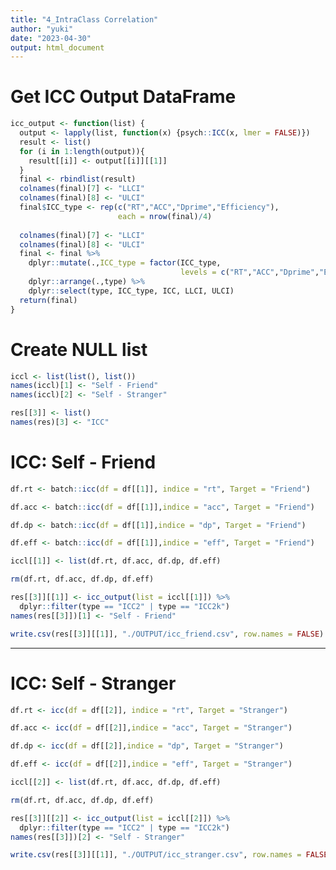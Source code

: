 ```yaml
---
title: "4_IntraClass Correlation"
author: "yuki"
date: "2023-04-30"
output: html_document
---
```

# Get ICC Output DataFrame
```r
icc_output <- function(list) {
  output <- lapply(list, function(x) {psych::ICC(x, lmer = FALSE)})
  result <- list()
  for (i in 1:length(output)){
    result[[i]] <- output[[i]][[1]]
  }
  final <- rbindlist(result) 
  colnames(final)[7] <- "LLCI"
  colnames(final)[8] <- "ULCI"
  final$ICC_type <- rep(c("RT","ACC","Dprime","Efficiency"), 
                        each = nrow(final)/4)
  
  colnames(final)[7] <- "LLCI"
  colnames(final)[8] <- "ULCI"
  final <- final %>%
    dplyr::mutate(.,ICC_type = factor(ICC_type, 
                                      levels = c("RT","ACC","Dprime","Efficiency")) ) %>%
    dplyr::arrange(.,type) %>%
    dplyr::select(type, ICC_type, ICC, LLCI, ULCI) 
  return(final)
}
```

# Create NULL list
```r
iccl <- list(list(), list())
names(iccl)[1] <- "Self - Friend"
names(iccl)[2] <- "Self - Stranger"

res[[3]] <- list()
names(res)[3] <- "ICC"
```

# ICC: Self - Friend
```r
df.rt <- batch::icc(df = df[[1]], indice = "rt", Target = "Friend")

df.acc <- batch::icc(df = df[[1]],indice = "acc", Target = "Friend")

df.dp <- batch::icc(df = df[[1]],indice = "dp", Target = "Friend")

df.eff <- batch::icc(df = df[[1]],indice = "eff", Target = "Friend")
```

```r
iccl[[1]] <- list(df.rt, df.acc, df.dp, df.eff) 

rm(df.rt, df.acc, df.dp, df.eff)
```

```r
res[[3]][[1]] <- icc_output(list = iccl[[1]]) %>%
  dplyr::filter(type == "ICC2" | type == "ICC2k")
names(res[[3]])[1] <- "Self - Friend"
```

```r
write.csv(res[[3]][[1]], "./OUTPUT/icc_friend.csv", row.names = FALSE)
```
--------------------------------------------------------------------------------

# ICC: Self - Stranger
```r
df.rt <- icc(df = df[[2]], indice = "rt", Target = "Stranger")

df.acc <- icc(df = df[[2]],indice = "acc", Target = "Stranger")

df.dp <- icc(df = df[[2]],indice = "dp", Target = "Stranger")

df.eff <- icc(df = df[[2]],indice = "eff", Target = "Stranger")
```

```r
iccl[[2]] <- list(df.rt, df.acc, df.dp, df.eff) 

rm(df.rt, df.acc, df.dp, df.eff)
```

```r
res[[3]][[2]] <- icc_output(list = iccl[[2]]) %>%
  dplyr::filter(type == "ICC2" | type == "ICC2k")
names(res[[3]])[2] <- "Self - Stranger"
```

```r
write.csv(res[[3]][[1]], "./OUTPUT/icc_stranger.csv", row.names = FALSE)
```